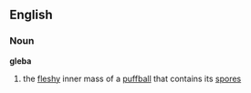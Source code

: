 ==English==
===Noun===
'''gleba'''
# the [[fleshy]] inner mass of a [[puffball]] that contains its [[spore]]s